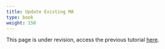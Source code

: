```yaml
---
title: Update Existing MA
type: book
weight: 150
---
```


This page is under revision, access the previous tutorial [here](https://langcog.github.io/metalab2/documentation.html).

<!--
Add your own paper
Add a datapoint you found
Correct a mistake you found 
--->